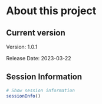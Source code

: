 
# About this project

## Current version {-}

Version: 1.0.1

Release Date: 2023-03-22


## Session Information {-}

``` r

# Show session information
sessionInfo()

```





